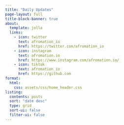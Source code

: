```yaml
---
title: "Daily Updates"
page-layout: full
title-block-banner: true
about:
  template: jolla
  links:
    - icon: twitter
      text: afromation_io
      href: https://twitter.com/afromation_io
    - icon: instagram
      text: afromation.io
      href: https://www.instagram.com/afromation.io/
    - icon: tiktok
      text: afromation_io
      href: https://github.com
format:
  html:
    css: assets/css/home_header.css
listing:
  contents: posts
  sort: "date desc"
  type: grid
  sort-ui: false
  filter-ui: false    
---
```


